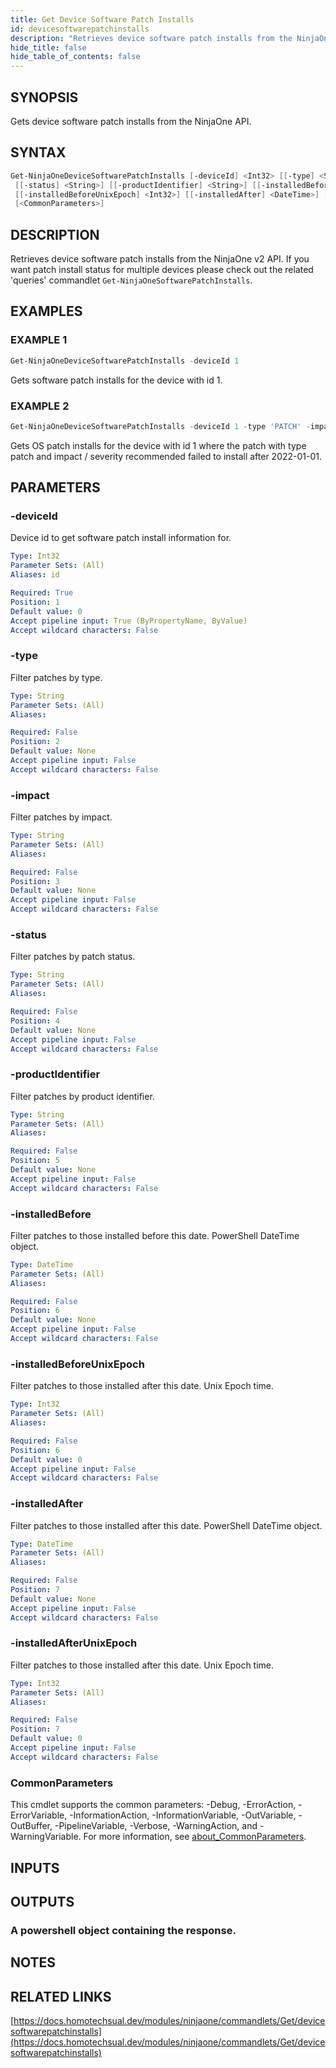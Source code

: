 ```yaml
---
title: Get Device Software Patch Installs
id: devicesoftwarepatchinstalls
description: "Retrieves device software patch installs from the NinjaOne v2 API. If you want patch install status for multiple devices please check out the related 'queries' commandlet `Get-NinjaOneSoftwarePatchInstalls`."
hide_title: false
hide_table_of_contents: false
---
```


## SYNOPSIS

Gets device software patch installs from the NinjaOne API.

## SYNTAX

```powershell
Get-NinjaOneDeviceSoftwarePatchInstalls [-deviceId] <Int32> [[-type] <String>] [[-impact] <String>]
 [[-status] <String>] [[-productIdentifier] <String>] [[-installedBefore] <DateTime>]
 [[-installedBeforeUnixEpoch] <Int32>] [[-installedAfter] <DateTime>] [[-installedAfterUnixEpoch] <Int32>]
 [<CommonParameters>]
```

## DESCRIPTION

Retrieves device software patch installs from the NinjaOne v2 API.
If you want patch install status for multiple devices please check out the related 'queries' commandlet `Get-NinjaOneSoftwarePatchInstalls`.

## EXAMPLES

### EXAMPLE 1

```powershell
Get-NinjaOneDeviceSoftwarePatchInstalls -deviceId 1
```

Gets software patch installs for the device with id 1.

### EXAMPLE 2

```powershell
Get-NinjaOneDeviceSoftwarePatchInstalls -deviceId 1 -type 'PATCH' -impact 'RECOMMENDED' -status 'FAILED' -installedAfter (Get-Date 2022/01/01)
```

Gets OS patch installs for the device with id 1 where the patch with type patch and impact / severity recommended failed to install after 2022-01-01.

## PARAMETERS

### -deviceId

Device id to get software patch install information for.

```yaml
Type: Int32
Parameter Sets: (All)
Aliases: id

Required: True
Position: 1
Default value: 0
Accept pipeline input: True (ByPropertyName, ByValue)
Accept wildcard characters: False
```

### -type

Filter patches by type.

```yaml
Type: String
Parameter Sets: (All)
Aliases:

Required: False
Position: 2
Default value: None
Accept pipeline input: False
Accept wildcard characters: False
```

### -impact

Filter patches by impact.

```yaml
Type: String
Parameter Sets: (All)
Aliases:

Required: False
Position: 3
Default value: None
Accept pipeline input: False
Accept wildcard characters: False
```

### -status

Filter patches by patch status.

```yaml
Type: String
Parameter Sets: (All)
Aliases:

Required: False
Position: 4
Default value: None
Accept pipeline input: False
Accept wildcard characters: False
```

### -productIdentifier

Filter patches by product identifier.

```yaml
Type: String
Parameter Sets: (All)
Aliases:

Required: False
Position: 5
Default value: None
Accept pipeline input: False
Accept wildcard characters: False
```

### -installedBefore

Filter patches to those installed before this date.
PowerShell DateTime object.

```yaml
Type: DateTime
Parameter Sets: (All)
Aliases:

Required: False
Position: 6
Default value: None
Accept pipeline input: False
Accept wildcard characters: False
```

### -installedBeforeUnixEpoch

Filter patches to those installed after this date.
Unix Epoch time.

```yaml
Type: Int32
Parameter Sets: (All)
Aliases:

Required: False
Position: 6
Default value: 0
Accept pipeline input: False
Accept wildcard characters: False
```

### -installedAfter

Filter patches to those installed after this date.
PowerShell DateTime object.

```yaml
Type: DateTime
Parameter Sets: (All)
Aliases:

Required: False
Position: 7
Default value: None
Accept pipeline input: False
Accept wildcard characters: False
```

### -installedAfterUnixEpoch

Filter patches to those installed after this date.
Unix Epoch time.

```yaml
Type: Int32
Parameter Sets: (All)
Aliases:

Required: False
Position: 7
Default value: 0
Accept pipeline input: False
Accept wildcard characters: False
```

### CommonParameters

This cmdlet supports the common parameters: -Debug, -ErrorAction, -ErrorVariable, -InformationAction, -InformationVariable, -OutVariable, -OutBuffer, -PipelineVariable, -Verbose, -WarningAction, and -WarningVariable. For more information, see [about_CommonParameters](http://go.microsoft.com/fwlink/?LinkID=113216).

## INPUTS

## OUTPUTS

### A powershell object containing the response.

## NOTES

## RELATED LINKS

[https://docs.homotechsual.dev/modules/ninjaone/commandlets/Get/devicesoftwarepatchinstalls](https://docs.homotechsual.dev/modules/ninjaone/commandlets/Get/devicesoftwarepatchinstalls)
